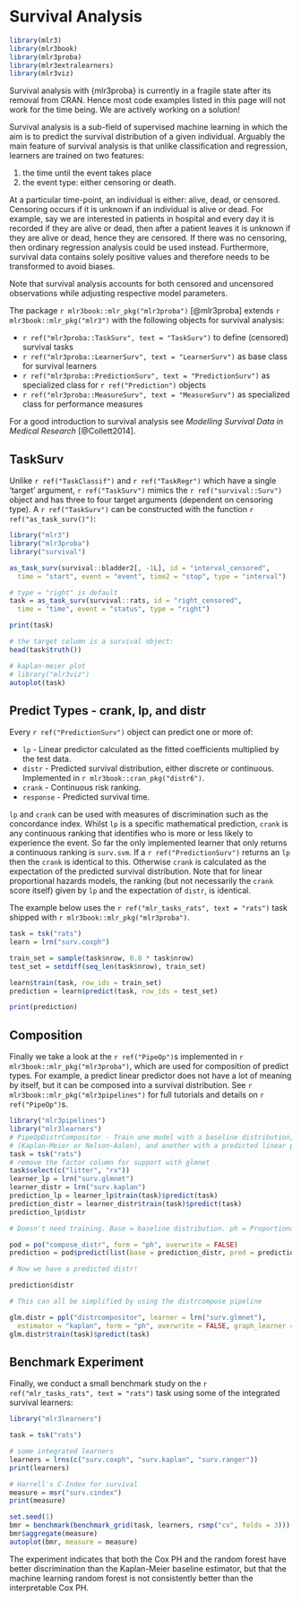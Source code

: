# Survival Analysis {#survival}

```r
library(mlr3)
library(mlr3book)
library(mlr3proba)
library(mlr3extralearners)
library(mlr3viz)
```

:::{.callout-warning}
Survival analysis with {mlr3proba} is currently in a fragile state after its removal from CRAN.
Hence most code examples listed in this page will not work for the time being.
We are actively working on a solution!
:::

Survival analysis is a sub-field of supervised machine learning in which the aim is to predict the survival distribution of a given individual.
Arguably the main feature of survival analysis is that unlike classification and regression, learners are trained on two features:

1. the time until the event takes place
1. the event type: either censoring or death.

At a particular time-point, an individual is either: alive, dead, or censored.
Censoring occurs if it is unknown if an individual is alive or dead.
For example, say we are interested in patients in hospital and every day it is recorded if they are alive or dead, then after a patient leaves it is unknown if they are alive or dead, hence they are censored.
If there was no censoring, then ordinary regression analysis could be used instead.
Furthermore, survival data contains solely positive values and therefore needs to be transformed to avoid biases.

Note that survival analysis accounts for both censored and uncensored observations while adjusting respective model parameters.

The package `r mlr3book::mlr_pkg("mlr3proba")` [@mlr3proba] extends `r mlr3book::mlr_pkg("mlr3")` with the following objects for survival analysis:

* `r ref("mlr3proba::TaskSurv", text = "TaskSurv")` to define (censored) survival tasks
* `r ref("mlr3proba::LearnerSurv", text = "LearnerSurv")` as base class for survival learners
* `r ref("mlr3proba::PredictionSurv", text = "PredictionSurv")` as specialized class for `r ref("Prediction")` objects
* `r ref("mlr3proba::MeasureSurv", text = "MeasureSurv")` as specialized class for performance measures

For a good introduction to survival analysis see *Modelling Survival Data in Medical Research* [@Collett2014].

## TaskSurv

Unlike `r ref("TaskClassif")` and `r ref("TaskRegr")` which have a single 'target' argument, `r ref("TaskSurv")` mimics the
`r ref("survival::Surv")` object and has three to four target arguments (dependent on censoring type).
A `r ref("TaskSurv")` can be constructed with the function `r ref("as_task_surv()")`:

```r
library("mlr3")
library("mlr3proba")
library("survival")

as_task_surv(survival::bladder2[, -1L], id = "interval_censored",
  time = "start", event = "event", time2 = "stop", type = "interval")

# type = "right" is default
task = as_task_surv(survival::rats, id = "right_censored",
  time = "time", event = "status", type = "right")

print(task)

# the target column is a survival object:
head(task$truth())

# kaplan-meier plot
# library("mlr3viz")
autoplot(task)
```

## Predict Types - crank, lp, and distr

Every `r ref("PredictionSurv")` object can predict one or more of:

* `lp` - Linear predictor calculated as the fitted coefficients multiplied by the test data.
* `distr` - Predicted survival distribution, either discrete or continuous.
  Implemented in `r mlr3book::cran_pkg("distr6")`.
* `crank` - Continuous risk ranking.
* `response` - Predicted survival time.

`lp` and `crank` can be used with measures of discrimination such as the concordance index.
Whilst `lp` is a specific mathematical prediction, `crank` is any continuous ranking that identifies who is more or less likely to experience the event.
So far the only implemented learner that only returns a continuous ranking is `surv.svm`.
If a `r ref("PredictionSurv")` returns an `lp` then the `crank` is identical to this.
Otherwise `crank` is calculated as the expectation of the predicted survival distribution.
Note that for linear proportional hazards models, the ranking (but not necessarily the `crank` score itself) given by `lp` and the expectation of `distr`, is identical.

The example below uses the `r ref("mlr_tasks_rats", text = "rats")` task shipped with `r mlr3book::mlr_pkg("mlr3proba")`.

```r
task = tsk("rats")
learn = lrn("surv.coxph")

train_set = sample(task$nrow, 0.8 * task$nrow)
test_set = setdiff(seq_len(task$nrow), train_set)

learn$train(task, row_ids = train_set)
prediction = learn$predict(task, row_ids = test_set)

print(prediction)
```

## Composition

Finally we take a look at the `r ref("PipeOp")`s implemented in `r mlr3book::mlr_pkg("mlr3proba")`, which are used for composition of predict types.
For example, a predict linear predictor does not have a lot of meaning by itself, but it can be composed into a survival distribution.
See `r mlr3book::mlr_pkg("mlr3pipelines")` for full tutorials and details on `r ref("PipeOp")`s.

```r
library("mlr3pipelines")
library("mlr3learners")
# PipeOpDistrCompositor - Train one model with a baseline distribution,
# (Kaplan-Meier or Nelson-Aalen), and another with a predicted linear predictor.
task = tsk("rats")
# remove the factor column for support with glmnet
task$select(c("litter", "rx"))
learner_lp = lrn("surv.glmnet")
learner_distr = lrn("surv.kaplan")
prediction_lp = learner_lp$train(task)$predict(task)
prediction_distr = learner_distr$train(task)$predict(task)
prediction_lp$distr

# Doesn't need training. Base = baseline distribution. ph = Proportional hazards.

pod = po("compose_distr", form = "ph", overwrite = FALSE)
prediction = pod$predict(list(base = prediction_distr, pred = prediction_lp))$output

# Now we have a predicted distr!

prediction$distr

# This can all be simplified by using the distrcompose pipeline

glm.distr = ppl("distrcompositor", learner = lrn("surv.glmnet"),
  estimator = "kaplan", form = "ph", overwrite = FALSE, graph_learner = TRUE)
glm.distr$train(task)$predict(task)
```

## Benchmark Experiment

Finally, we conduct a small benchmark study on the `r ref("mlr_tasks_rats", text = "rats")` task using some of the integrated survival learners:

```r
library("mlr3learners")

task = tsk("rats")

# some integrated learners
learners = lrns(c("surv.coxph", "surv.kaplan", "surv.ranger"))
print(learners)

# Harrell's C-Index for survival
measure = msr("surv.cindex")
print(measure)

set.seed(1)
bmr = benchmark(benchmark_grid(task, learners, rsmp("cv", folds = 3)))
bmr$aggregate(measure)
autoplot(bmr, measure = measure)
```

The experiment indicates that both the Cox PH and the random forest have better discrimination than the Kaplan-Meier baseline estimator, but that the machine learning random forest is not consistently better than the interpretable Cox PH.
